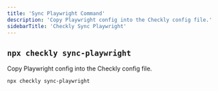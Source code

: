 ```yaml
---
title: 'Sync Playwright Command'
description: 'Copy Playwright config into the Checkly config file.'
sidebarTitle: 'Checkly Sync Playwright'
---
```


## `npx checkly sync-playwright`

Copy Playwright config into the Checkly config file.

```bash
npx checkly sync-playwright
``` 